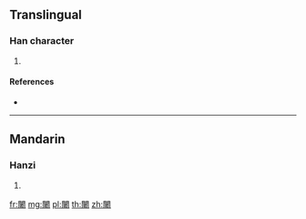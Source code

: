 {{character info/new}}
==Translingual==

===Han character===
{{Han char|rn=169|rad=門|as=09|sn=17|four=|canj=ANMWV|ids=⿵門要}}

# {{defn|Han|sort=門09}}

====References====
* {{Han ref|kx=1338.140|dkj=41413|dj=1843.260|hdz=74307.100|uh=95C4|ud=38340}}

----

==Mandarin==

===Hanzi===
{{cmn-hanzi|pin=[[yǎo]] ([[yao3]])|wg=yao<sup>3</sup>}}

# {{defn|lang=cmn|sort=門09}}

[[fr:闄]]
[[mg:闄]]
[[pl:闄]]
[[th:闄]]
[[zh:闄]]